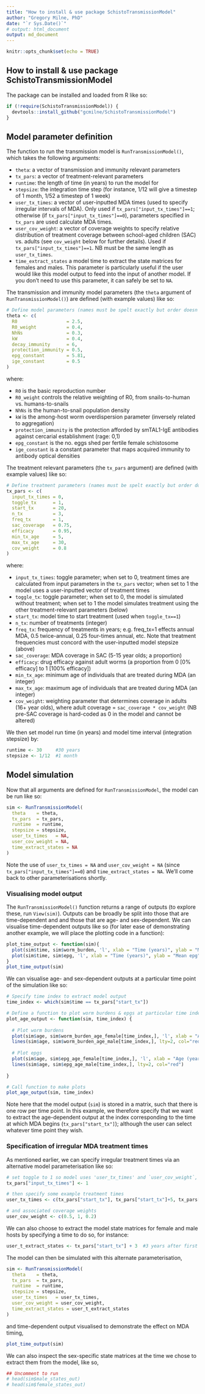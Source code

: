 ```yaml
---
title: "How to install & use package SchistoTransmissionModel"
author: "Gregory Milne, PhD"
date: "`r Sys.Date()`"
# output: html_document
output: md_document
---
```


```r
knitr::opts_chunk$set(echo = TRUE)
```


## How to install & use package SchistoTransmissionModel

The package can be installed and loaded from R like so:
```r
if (!require(SchistoTransmissionModel)) { 
  devtools::install_github("gcmilne/SchistoTransmissionModel")
}
```

## Model parameter definition

The function to run the transmission model is `RunTransmissionModel()`, which takes the following arguments:

- `theta`:  a vector of transmission and immunity relevant parameters
- `tx_pars`: a vector of treatment-relevant parameters
- `runtime`: the length of time (in years) to run the model for
- `stepsize`: the integration time step (for instance, 1/12 will give a timestep of 1 month, 1/52 a timestep of 1 week)
- `user_tx_times`: a vector of user-inputted MDA times (used to specify irregular intervals of MDA). Only used if `tx_pars["input_tx_times"]==1`; otherwise (if `tx_pars["input_tx_times"]==0`), parameters specified in `tx_pars` are used calculate MDA times.
- `user_cov_weight`: a vector of coverage weights to specify relative distribution of treatment coverage between school-aged children (SAC) vs. adults (see `cov_weight` below for further details). Used if `tx_pars["input_tx_times"]==1`. NB must be the same length as `user_tx_times`.
- `time_extract_states` a model time to extract the state matrices for females and males. This parameter is particularly useful if the user would like this model output to feed into the input of another model. If you don't need to use this parameter, it can safely be set to `NA`.

The transmission and immunity model parameters (the `theta` argument of `RunTransmissionModel()`) are defined (with example values) like so:
```r
# Define model parameters (names must be spelt exactly but order doesn't matter)
theta <- c(    
  R0                  = 2.5,
  R0_weight           = 0.4,
  NhNs                = 0.3,
  kW                  = 0.4,
  decay_immunity      = 6,
  protection_immunity = 0.5,
  epg_constant        = 5.81,
  ige_constant        = 0.5 
)
```

where:

- `R0` is the basic reproduction number
- `R0_weight` controls the relative weighting of R0, from snails-to-human vs. humans-to-snails
- `NhNs` is the human-to-snail population density
- `kW` is the among-host worm overdispersion parameter (inversely related to aggregation)
- `protection_immunity` is the protection afforded by smTAL1-IgE antibodies against cercarial establishment (rage: 0,1)
- `epg_constant` is the no. eggs shed per fertile female schistosome
- `ige_constant` is a constant parameter that maps acquired immunity to antibody optical densities

The treatment relevant parameters (the `tx_pars` argument) are defined (with example values) like so:
```r
# Define treatment parameters (names must be spelt exactly but order doesn't matter)
tx_pars <- c(
  input_tx_times = 0,
  toggle_tx      = 1,
  start_tx       = 20,
  n_tx           = 3,
  freq_tx        = 1,
  sac_coverage   = 0.75,
  efficacy       = 0.95,
  min_tx_age     = 5,
  max_tx_age     = 30,
  cov_weight     = 0.8
)
```

where:

- `input_tx_times`: toggle parameter; when set to 0, treatment times are calculated from input parameters in the `tx_pars` vector; when set to 1 the model uses a user-inputted vector of treatment times
- `toggle_tx`: toggle parameter; when set to 0, the model is simulated without treatment; when set to 1 the model simulates treatment using the other treatment-relevant parameters (below)
- `start_tx`: model time to start treatment (used when `toggle_tx==1`) 
- `n_tx`: number of treatments (integer)
- `freq_tx`: frequency of treatments in years; e.g. freq_tx=1 effects annual MDA, 0.5 twice-annual, 0.25 four-times annual, etc. Note that treatment frequencies must concord with the user-inputted model stepsize (above)
- `sac_coverage`: MDA coverage in SAC (5-15 year olds; a proportion)
- `efficacy`: drug efficacy against adult worms (a proportion from 0 [0% efficacy] to 1 [100% efficacy])
- `min_tx_age`: minimum age of individuals that are treated during MDA (an integer)
- `max_tx_age`: maximum age of individuals that are treated during MDA (an integer)
- `cov_weight`: weighting parameter that determines coverage in adults (16+ year olds), where adult coverage = `sac_coverage * cov_weight` (NB pre-SAC coverage is hard-coded as 0 in the model and cannot be altered)

We then set model run time (in years) and model time interval (integration stepsize) by:

```r
runtime <- 30     #30 years
stepsize <- 1/12  #1 month
```


## Model simulation

Now that all arguments are defined for `RunTransmissionModel`, the model can be run like so: 

```r
sim <- RunTransmissionModel(
  theta    = theta,
  tx_pars  = tx_pars, 
  runtime  = runtime, 
  stepsize = stepsize, 
  user_tx_times   = NA, 
  user_cov_weight = NA, 
  time_extract_states = NA
)
```

Note the use of `user_tx_times = NA` and `user_cov_weight = NA` (since `tx_pars["input_tx_times"]==0`) and `time_extract_states = NA`. We'll come back to other parameterisations shortly.


### Visualising model output
The `RunTransmissionModel()` function returns a range of outputs (to explore these, run `View(sim)`). Outputs can be broadly be split into those that are time-dependent and and those that are age- and sex-dependent. We can visualise time-dependent outputs like so (for later ease of demonstrating another example, we will place the plotting code in a function):

```r
plot_time_output <- function(sim){
  plot(sim$time, sim$worm_burden, 'l', xlab = "Time (years)", ylab = "Mean worm burden")
  plot(sim$time, sim$epg, 'l', xlab = "Time (years)", ylab = "Mean epg")
}
plot_time_output(sim)
```

We can visualise age- and sex-dependent outputs at a particular time point of the simulation like so:

```r
# Specify time index to extract model output
time_index <- which(sim$time == tx_pars["start_tx"])

# Define a function to plot worm burdens & epgs at particular time index
plot_age_output <- function(sim, time_index) {
  
  # Plot worm burdens
  plot(sim$age, sim$worm_burden_age_female[time_index,], 'l', xlab = "Age (years)", ylab = "Worm burden")
  lines(sim$age, sim$worm_burden_age_male[time_index,], lty=2, col="red")
  
  # Plot epgs
  plot(sim$age, sim$epg_age_female[time_index,], 'l', xlab = "Age (years)", ylab = "epg")
  lines(sim$age, sim$epg_age_male[time_index,], lty=2, col="red")
  
}

# Call function to make plots
plot_age_output(sim, time_index)
```

Note here that the model output (`sim`) is stored in a matrix, such that there is one row per time point. In this example, we therefore specify that we want to extract the age-dependent output at the index corresponding to the time at which MDA begins (`tx_pars["start_tx"]`); although the user can select whatever time point they wish.


### Specification of irregular MDA treatment times

As mentioned earlier, we can specify irregular treatment times via an alternative model parameterisation like so:

```r
# set toggle to 1 so model uses 'user_tx_times' and `user_cov_weight`, not MDA times and coverage weights informed by 'tx_pars' parameters
tx_pars["input_tx_times"] <- 1

# then specify some example treatment times
user_tx_times <- c(tx_pars["start_tx"], tx_pars["start_tx"]+5, tx_pars["start_tx"]+7)

# and associated coverage weights
user_cov_weight <- c(0.5, 1, 0.2)
```

We can also choose to extract the model state matrices for female and male hosts by specifying a time to do so, for instance:

```r
user_t_extract_states <- tx_pars["start_tx"] + 3  #3 years after first treatment
```

The model can then be simulated with this alternate parameterisation,

```r
sim <- RunTransmissionModel(
  theta    = theta,
  tx_pars  = tx_pars, 
  runtime  = runtime, 
  stepsize = stepsize, 
  user_tx_times   = user_tx_times, 
  user_cov_weight = user_cov_weight, 
  time_extract_states = user_t_extract_states
)
```

and time-dependent output visualised to demonstrate the effect on MDA timing,

```r
plot_time_output(sim)
```

We can also inspect the sex-specific state matrices at the time we chose to extract them from the model, like so,

```r
## Uncomment to run
# head(sim$male_states_out)
# head(sim$female_states_out)
```
